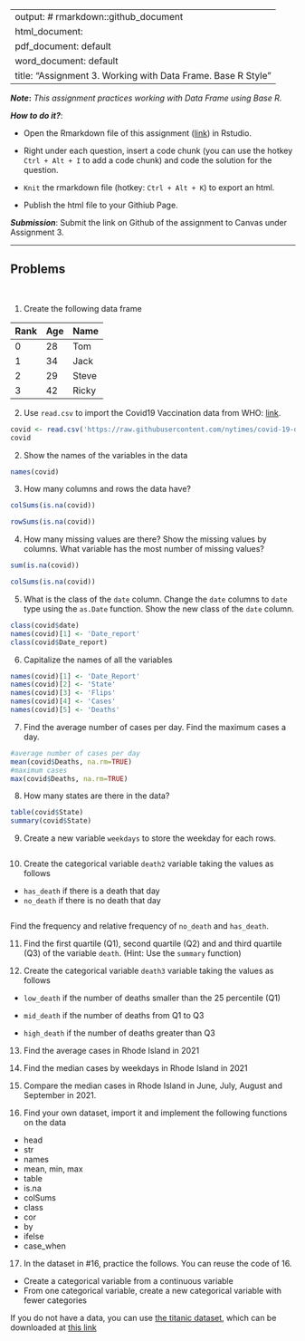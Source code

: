 
---
output: # rmarkdown::github_document
  html_document:
  pdf_document: default
  word_document: default
title: "Assignment 3.  Working with Data Frame. Base R Style"
---

***Note*:** *This assignment practices working with Data Frame using Base R.*

***How to do it?***: 

- Open the Rmarkdown file of this assignment ([link](assignment3.Rmd)) in Rstudio. 

- Right under each question, insert  a code chunk (you can use the hotkey `Ctrl + Alt + I` to add a code chunk) and code the solution for the question. 

- `Knit` the rmarkdown file (hotkey: `Ctrl + Alt + K`) to export an html.  

-  Publish the html file to your Githiub Page. 

***Submission***: Submit the link on Github of the assignment to Canvas under Assignment 3. 

-------

Problems
-------
 \

1. Create the following data frame

| Rank 	| Age 	| Name  	|
|:------	|:-----	|:-------	|
| 0    	| 28  	| Tom   	|
| 1    	| 34  	| Jack  	|
| 2    	| 29  	| Steve 	|
| 3    	| 42  	| Ricky 	|

2. Use `read.csv` to import the Covid19 Vaccination data from WHO: [link](https://raw.githubusercontent.com/nytimes/covid-19-data/master/us-states.csv).
```r
covid <- read.csv('https://raw.githubusercontent.com/nytimes/covid-19-data/master/us-states.csv')
covid
```

2. Show the names of the variables in the data
```r
names(covid)
```


3. How many columns and rows the data have? 
```r
colSums(is.na(covid))

```
```r
rowSums(is.na(covid))
```

4. How many missing values are there?  Show the missing values by columns.  What variable has the most number of missing values?
```r
sum(is.na(covid))
```
```r
colSums(is.na(covid))
```


5. What is the class of the `date` column. Change the `date` columns to `date` type using the `as.Date` function. Show the new class of the `date` column. 
```r
class(covid$date)
names(covid)[1] <- 'Date_report'
class(covid$Date_report)
```


6. Capitalize the names of all the variables
```r
names(covid)[1] <- 'Date_Report'
names(covid)[2] <- 'State'
names(covid)[3] <- 'Flips'
names(covid)[4] <- 'Cases'
names(covid)[5] <- 'Deaths'
```


7. Find the average number of cases per day. Find the maximum cases a day.  
```r
#average number of cases per day
mean(covid$Deaths, na.rm=TRUE)
#maximum cases 
max(covid$Deaths, na.rm=TRUE)
```

8. How many states are there in the data?  

```r
table(covid$State)
summary(covid$State)
```

9. Create a new variable `weekdays` to store the weekday for each rows. 
```r



```

10. Create the categorical variable `death2` variable taking the values as follows

- `has_death` if there is a death that day
-  `no_death` if there is no death that day
```r

```

Find the frequency and relative frequency of `no_death` and `has_death`. 

11. Find the first quartile (Q1), second quartile (Q2) and and third quartile (Q3) of the variable `death`. (Hint:  Use the `summary` function)

12. Create the categorical variable `death3` variable taking the values as follows

- `low_death` if the number of deaths smaller than the 25 percentile (Q1)

- `mid_death` if the number of deaths from Q1 to Q3

- `high_death` if the number of deaths greater than Q3

13. Find the average cases in Rhode Island in 2021

14. Find the median cases by weekdays in Rhode Island in 2021 

15. Compare the median cases in Rhode Island in June, July, August and September in 2021. 

16.  Find your own dataset, import it and implement the following functions on the data

- head
- str
- names
- mean, min, max
- table
- is.na
- colSums
- class
- cor
- by
- ifelse
- case_when

17.  In the dataset in #16, practice the follows.  You can reuse the code of 16. 

- Create a categorical variable from a continuous variable
- From one categorical variable, create a new categorical variable with fewer categories

If you do not have a data, you can use [the titanic dataset](https://www.kaggle.com/competitions/titanic/overview), which can be downloaded at [this link](../data/titanic.csv)
